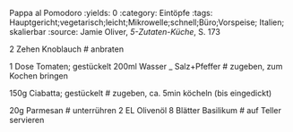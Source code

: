 Pappa al Pomodoro
:yields: 0
:category: Eintöpfe
:tags: Hauptgericht;vegetarisch;leicht;Mikrowelle;schnell;Büro;Vorspeise; Italien; skalierbar
:source: Jamie Oliver, _5-Zutaten-Küche_, S. 173

2 Zehen Knoblauch
# anbraten

1 Dose Tomaten; gestückelt
200ml Wasser
_ Salz+Pfeffer
# zugeben, zum Kochen bringen

150g Ciabatta; gestückelt
# zugeben, ca. 5min köcheln (bis eingedickt)

20g Parmesan
# unterrühren
2 EL Olivenöl
8 Blätter Basilikum
# auf Teller servieren

